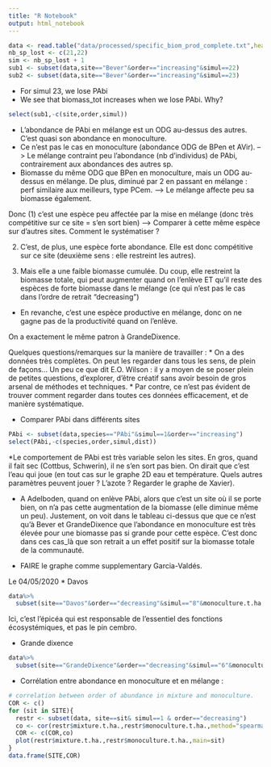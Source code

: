 ---
title: "R Notebook"
output: html_notebook
---



```{r}
data <- read.table("data/processed/specific_biom_prod_complete.txt",header=T)
nb_sp_lost <- c(21,22)
sim <- nb_sp_lost + 1
sub1 <- subset(data,site=="Bever"&order=="increasing"&simul==22)
sub2 <- subset(data,site=="Bever"&order=="increasing"&simul==23)
```

* For simul 23, we lose PAbi
* We see that biomass_tot increases when we lose PAbi. Why?
```{r}
select(sub1,-c(site,order,simul))
```

* L'abondance de PAbi en mélange est un ODG au-dessus des autres. C'est quasi son abondance en monoculture.
* Ce n'est pas le cas en monoculture (abondance ODG de BPen et AVir).
--> Le mélange contraint peu l'abondance (nb d'individus) de PAbi, contrairement aux abondances des autres sp.
* Biomasse du même ODG que BPen en monoculture, mais un ODG au-dessus en mélange. De plus, diminué par 2 en passant en mélange : perf similaire aux meilleurs, type PCem.
--> Le mélange affecte peu sa biomasse également.

Donc (1) c'est une espèce peu affectée par la mise en mélange (donc très compétitive sur ce site = s'en sort bien) --> Comparer à cette même espèce sur d'autres sites. Comment le systématiser ?

(2) C'est, de plus, une espèce forte abondance. Elle est donc compétitive sur ce site (deuxième sens : elle restreint les autres).

(3) Mais elle a une faible biomasse cumulée. Du coup, elle restreint la biomasse totale, qui peut augmenter quand on l'enlève ET qu'il reste des espèces de forte biomasse dans le mélange (ce qui n'est pas le cas dans l'ordre de retrait "decreasing")

* En revanche, c'est une espèce productive en mélange, donc on ne gagne pas de la productivité quand on l'enlève.

On a exactement le même patron à GrandeDixence.


Quelques questions/remarques sur la manière de travailler :
* On a des données très complètes. On peut les regarder dans tous les sens, de plein de façons... Un peu ce que dit E.O. Wilson : il y a moyen de se poser plein de petites questions, d'explorer, d'être créatif sans avoir besoin de gros arsenal de méthodes et techniques.
* Par contre, ce n'est pas évident de trouver comment regarder dans toutes ces données efficacement, et de manière systématique.

* Comparer PAbi dans différents sites
```{r}
PAbi <- subset(data,species=="PAbi"&simul==1&order=="increasing")
select(PAbi,-c(species,order,simul,dist))
```
*Le comportement de PAbi est très variable selon les sites. En gros, quand il fait sec (Cottbus, Schwerin), il ne s'en sort pas bien. On dirait que c'est l'eau qui joue (en tout cas sur le graphe 2D eau et température. Quels autres paramètres peuvent jouer ? L'azote ? Regarder le graphe de Xavier).

* A Adelboden, quand on enlève PAbi, alors que c'est un site où il se porte bien, on n'a pas cette augmentation de la biomasse (elle diminue même un peu). Justement, on voit dans le tableau ci-dessus que que ce n'est qu'à Bever et GrandeDixence que l'abondance en monoculture est très élevée pour une biomasse pas si grande pour cette espèce. C'est donc dans ces cas_là que son retrait a un effet positif sur la biomasse totale de la communauté.

* FAIRE le graphe comme supplementary Garcia-Valdés.

###############################

Le 04/05/2020
* Davos
```{r}
data%>%
  subset(site=="Davos"&order=="decreasing"&simul=="8"&monoculture.t.ha.>0.01)
```
Ici, c'est l'épicéa qui est responsable de l'essentiel des fonctions écosystémiques, et pas le pin cembro.

* Grande dixence
```{r}
data%>%
  subset(site=="GrandeDixence"&order=="decreasing"&simul=="6"&monoculture.t.ha.>0.01)
```

* Corrélation entre abondance en monoculture et en mélange : 
```{r}
# correlation between order of abundance in mixture and monoculture.
COR <- c()
for (sit in SITE){
  restr <- subset(data, site==sit& simul==1 & order=="decreasing")
  co <- cor(restr$mixture.t.ha.,restr$monoculture.t.ha.,method="spearman")
  COR <- c(COR,co)
  plot(restr$mixture.t.ha.,restr$monoculture.t.ha.,main=sit)
}
data.frame(SITE,COR)
```
